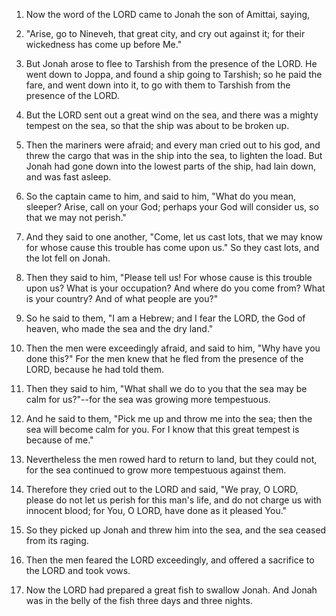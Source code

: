 
1. Now the word of the LORD came to Jonah the son of Amittai, saying,

2. "Arise, go to Nineveh, that great city, and cry out against it; for their wickedness has come up before Me."

3. But Jonah arose to flee to Tarshish from the presence of the LORD. He went down to Joppa, and found a ship going to Tarshish; so he paid the fare, and went down into it, to go with them to Tarshish from the presence of the LORD.

4. But the LORD sent out a great wind on the sea, and there was a mighty tempest on the sea, so that the ship was about to be broken up.

5. Then the mariners were afraid; and every man cried out to his god, and threw the cargo that was in the ship into the sea, to lighten the load. But Jonah had gone down into the lowest parts of the ship, had lain down, and was fast asleep.

6. So the captain came to him, and said to him, "What do you mean, sleeper? Arise, call on your God; perhaps your God will consider us, so that we may not perish."

7. And they said to one another, "Come, let us cast lots, that we may know for whose cause this trouble has come upon us." So they cast lots, and the lot fell on Jonah.

8. Then they said to him, "Please tell us! For whose cause is this trouble upon us? What is your occupation? And where do you come from? What is your country? And of what people are you?"

9. So he said to them, "I am a Hebrew; and I fear the LORD, the God of heaven, who made the sea and the dry land."

10. Then the men were exceedingly afraid, and said to him, "Why have you done this?" For the men knew that he fled from the presence of the LORD, because he had told them.

11. Then they said to him, "What shall we do to you that the sea may be calm for us?"--for the sea was growing more tempestuous.

12. And he said to them, "Pick me up and throw me into the sea; then the sea will become calm for you. For I know that this great tempest is because of me."

13. Nevertheless the men rowed hard to return to land, but they could not, for the sea continued to grow more tempestuous against them.

14. Therefore they cried out to the LORD and said, "We pray, O LORD, please do not let us perish for this man's life, and do not charge us with innocent blood; for You, O LORD, have done as it pleased You."

15. So they picked up Jonah and threw him into the sea, and the sea ceased from its raging.

16. Then the men feared the LORD exceedingly, and offered a sacrifice to the LORD and took vows.

17. Now the LORD had prepared a great fish to swallow Jonah. And Jonah was in the belly of the fish three days and three nights.


